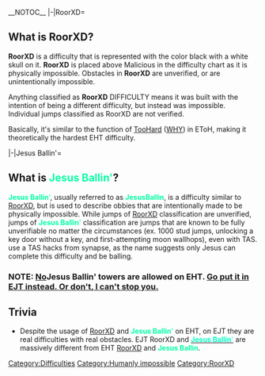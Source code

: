 __NOTOC__
{{DISPLAYTITLE:RoorXD and Jesus Ballin'}}
<tabber>
|-|RoorXD=
{{NewDifficultyInfobox
|title1=RoorXD
|image1=[[File:Roorxd2.png]]
|caption1=RoorXD's current icon.
|previous=[[File:Malicious.png|35px]] [[Malicious]]
|next=[[File:JesusBallinDifficulty.png||35px]] [[Jesus Ballin'|<span style="color:#00ffa5">'''Jesus Ballin''''</span>]]
|rating=27}}
==What is RoorXD?==

'''RoorXD''' is a difficulty that is represented with the color black with a white skull on it. '''RoorXD''' is placed above Malicious in the difficulty chart as it is physically impossible. Obstacles in '''RoorXD''' are unverified, or are unintentionally impossible. 

Anything classified as '''RoorXD''' DIFFICULTY means it was built with the intention of being a different difficulty, but instead was impossible. Individual jumps classified as RoorXD are not verified. 

Basically, it's similar to the function of [[w:c:jtoh:TooHard|TooHard]] ([[WHY]]) in EToH, making it theoretically the hardest EHT difficulty.


|-|Jesus Ballin'=
{{NewDifficultyInfobox|title1=Jesus Ballin'|caption1=jesus b a l l i n|next=|image1=Jess2.png|previous=[[RoorXD]]|next=Nothing. If you are seeking [https://jtohs-joke-towers.fandom.com/wiki/Main_Difficulty_Chart more difficulties], go to the EJT wiki.|rating=28}}
==What is <span style="color:#00ffa5">'''Jesus Ballin''''</span>?==
<span style="color:#00ffa5">'''Jesus Ballin''''</span>, usually referred to as <span style="color:#00ffa5">'''JesusBallin'''</span>, is a difficulty similar to [[RoorXD]], but is used to describe obbies that are intentionally made to be physically impossible. While jumps of [[RoorXD]] classification are unverified, jumps of <span style="color:#00ffa5">'''Jesus Ballin''''</span> classification are jumps that are known to be fully unverifiable no matter the circumstances (ex. 1000 stud jumps, unlocking a key door without a key, and first-attempting moon wallhops), even with TAS. use a TAS hacks from synapse, as the name suggests only Jesus can complete this difficulty and be balling.
==='''NOTE: <u>No</u><span style="color:#00ffa5"> '''Jesus Ballin''''</span> towers are allowed on EHT. <u>Go put it in [[w:c:jtohs-joke-towers|EJT]] instead. Or don't, I can't stop you.</u>'''===

==Trivia==
*Despite the usage of [[RoorXD]] and <span style="color:#00ffa5">'''Jesus Ballin''''</span> on EHT, on EJT they are real difficulties with real obstacles. EJT RoorXD and [[w:c:jtohs-joke-towers:Jesus Ballin|<span style="color:#00ffc5">'''Jesus Ballin''''</span>]] are massively different from EHT [[RoorXD]] and <span style="color:#00ffa5">'''Jesus Ballin'''</span>.
</tabber>
<!-- 
^^^^^^^^^^^^^^^^^^^^^^^^^^^^^^^^^^^^^^^^:::::::::::::::::::................................:::::::::
^^^^^^^^^^^^^^^^^^^^^^^^^^^^^^^^^^^^^^^^::::::::::::::::::::............................::::::::::::
^^^^^^^^^^^^^^^^^^^^^^^^^^^^^^^^^^^^^^^^^:::::::::::::::::::::::......................::::::::::::::
^^^^^^^^^^^^^^^^^^^^^^^^^^^^^^^^^^^^^^^^^:::::::^^^^::::::::::::::::.............:::::::::::::::::::
^^^^^^^^^^^^^^^^^^^^^^^^^^^^^^^^^^^^^^^^^^^::^?YYYJJJ?!::::::::::::::::::.::::::::::::::::::::::::::
^^^^^^^^^^^^^^^^^^^^^^^^^^^^^^^^^^^^^^^^^^^::7G55YJJYYY!::::::::::::::::::::::::::::::::::::::::::::
^^^^^^^^^^^^^^^^^^^^^^^^^^^^^^^^^^^^^^^^^^^^^77~^^^^~7J7::::::::::::::::::::::::::::::::::::::::::::
^^^^^^^^^^^^^^^^^^^^^^^^^^^^^^^^^^^^^^^^^^!5PPY5YYJYYY5P5J^:::::::::::::::::::::::::::::::::::::::::
^^^^^^^^^^^^^^^^^^^^^^^^^^^^^^^^^^^^^^^^^^^?GP?YPJYP5J5BPY^:::::::::::::::::::::::::::::::::::::::::
^^^^^^^^^^^^^^^^^^^^^^^^^^^^^^^^^^^^^^^^^^^^~7~7?!7J?!?J!^:::::::::::::::::::::::::::::::::::::::::^
^^^^^^^^^^^^^^^^^^^^^^^^^^^^^^^^^^^^^^^^^^^^^~!7??J7?!~^::^^:::::::::::::::::::::::::::::::::::::^^^
^^^^^^^^^^^^^^^^^^^^^^^^^^^^^^^^^^^^^^^^^^^^^^~!!!7~!!~^^^^^^^:::::::::::::::::::::::::::::::::^^^^^
^^^^^^^^^^^^^^^^^^^^^^^^^^^^^^^^^^^^^^^^^^~~!77!7JJJ7~^~^^^^^^^^^^::::::::::::::::::::::^:^^^^^^^^^^
^^^^^^^^^^^^^^^^^^^^^^^^^^^^^^^^^^^^^^^~7?J5YJ5J???7!~~?77!~^^^^^^^^^^^::::::::::::^^^^^^^^^^^^^^^^^
^^^^^^^^^^^^^^^^^^^^^^^^^^^^^^^^^~~!~^^7YY55YJYY??7777~?????77~~^^^^^^^^^^^^^^^^^^^^^^^^^^^^^^^^^^^^
^^^^^^^^^^^^^^^^^^^^^^^^^^^^^^~~~~!JJ7!JYYYYYJJJ!~?J?^~?????????7^^^^^^^^^^^^^^^^^^^^^^^^^^^^^^^^^^^
~^^^~^^~~~^~~~~~~^^^^^^^^^~~~~~~~~7JYY?JYJJJJJJJ?^!JJ~????????JJ?^^^^^^^^^^^^^^^^^^^^^^^^^^^^^^^^^^^
~~~~~~~~~~~~~~~~~~~~~~~~~~~~~~~~~!JJ??~~?JJJJJJJJ!?JJJ??J????JJJY!^^^^^^^^^^^^^^^^^^^^^^^^^^^^^^^^^^
~~~~~~~~~~~~~~~~~~~~~~~~~~~~~~~~!!7~!7??JYJJJJJJYJYJYJJJJJJJJJY5Y7^^^^^^^^^^^^^^^^^^^^^^^^^^^^^^^^^^
~~~~~~~~~~~~~~~~~~~~~~~~~~~~~~!!!7^~77J5YYYYYYYJY5JYYJYJJJJJYYY5P?~~~^^^^^^^^^^^^^^^^^^^^^^^^^~~^^~~
~~~~~~~~~~~~~~~~~~~~~~~~~~~~~!!!?YJ7?JJ55555555YJ55YYYJJJYYYY55J5Y~~~~~~^^^^^^^^^^^^^^^^^~~~~~~~~~~~
~~~~~~~~~~~~~~~~~~~~~~~~~~~~!!!7YY#B#BPBGPPPP5555Y55YJYYYY5555YYJJ!~~~~~~~^~^^^^~~~~~~~~~~~~~~~~~~~~
~~~~~~~~~~~~~~~~~~~~~~~~~~~!!!!?5GBBBPP#BBGGPP555555YYYYYY555PYYYJ!~~~~~~~~~~~~~~~~~~~~~~~~~~~~~~~~~
~~~~~~~~~~~~~~~~~~~~~~~~~~!!!!!7JPGBBGGBBBBBGP55555YYYYYYY55GBYYJJ!!~~~~~~~~~~~~~~~~~~~~~~~~~~~~~~~~
~~~~~~~~~~~~~~~~~~~~~~~~~!!!!!!777?YP5BBBBGGP55555PYYYYYYYY5#GYYYJ7!!!~~~~~~~~~~~~~~~~~~~~~~~~~~~~~~
~~~~~~~~~~~~~~~~~~~~~~~!!!!!!!77777??J5PPPP5555555PYYYYYYYYYGGY55Y7!!!!~~~~~~~~~~~~~~~~~~~~~~~~~~~~~
!!!!!!!!!!~!~~~~~~~~!!!!!!!!!7777????JY5555555555PPYYYYYY5YYYPYYY5?!!!!!~~~~~~~~~~~~~~~~~~~~~~~~~~~~
!!!!!!!!!!!!!!!!!!!!!!!!!!!777777???JYY5555555PPPPGYYYYYYPGP5555YYY7!!!!!~~~~~~~~~~~~~~~~~~~~!~~!~!!
!!!!!!!!!!!!!!!!!!!!!!!!!!7777777???JJYYJYY55PPPPPG5YYYY55PP55YYY5Y7!!!!!!!!!!!!!!!~~~!!!!!!!!!!!!!!
77!!!!!!!!!!!!!!!!!!!!!!!7777777????JJYYYY55PP55PGGYYYY5555GP5YYYYY7!J5PPPPPPP5555J~!!!!!!!!!!!!!!!!
777777777!!!!!!!!!!!!!777777777????JJJYY555PP5PPPGGYYYYY555G5YYJYYY7!YGGGGGG55JJJ5J!!!!!!!!!!!!!!!!!
???777777777!!!!!!7777777777777????JJYY5555555555PG5Y555555PJJ5YYYJ7!?GGGGPPYYJJJYJ!!!!!!!!!!!!!!!!!
??????????7777777777777777?????????JYY55555555PPPG#PY555555YJ??YJ7!!!7JJJJJJ??7777!!!!!!!!!!!!!!!!!!
J??????????777777777777777?????????JY5555PPPGGGGGGB#GPPGGGYJJ?777!?Y55J?????JJJJJY55557!!!!!!!!!!!!!
YYJJJ??JJ?????77777?7????????????JJJY555555PPP5PP##BBGGGGPJJ??7777?YYY55555GPP5YJ??J?7!!!!!!!!!!!777
5YJJJJJJJJ??????????????????????JJJYY55555PP5PPP#&#BGGPGGYJ???77777!!!!!!!7G?PY~^:~!!!!!!77777777777
P5YJJJJJJJJ????????????????????JJJJYY555P5PPPPPB&#BGGGPGYJJ???7777777!!!!7????77~^~7!777777777777777
GP5YJJJJJJJJJ???????JJJ???????JJJJYYY5P5PP555PG#&#BGGGPYJJ????77777!!!!!!7?JYYJ7~^!!!777777777777777
GGP555YYYYJJJJJJJJJJJJJJJJJJJJJJJYYYY55555PPGGG#&BGGGG5JJJ????777777J5PPJ~~!!!7?JYY?7777777777777777
GGPPP5555YYJJJJJJJJJJJJJJJJJJJJJYYYY5P55PPGGGPG#&BGGGPJJJJ????7777!YBB##P757!5GGPPPGGJ77777777777777
GGGPPPPP555YYYYYYYJYYJJJYJJJJYYYYYY5P5PPGGGPPGB##BGGG5JJJJJ???77777?P###5PB?G##BBBGBB5Y5?7777777????
55YYYYJJJJJ????????????????????????J55PPPPPPGG####BGG?777777!!!!!!!!~JBBB&#B#######B#BGBY!!!!!777777
?77777!!!~~~~~^^^^^^^^^^^^^~~~^^^^^YPPPPPPGBPGBB##BG5~^^^^::::::::::..JBB#########BJGBBBY:::::::::::
5YYYYYYYJJJ????777?????????????????PPPGPPGBPPBBGGGBB57!!!!!!~~~~~~~~~~7BB##BB#####J:Y##BP?^^^^^^^^^^
#BB##B#BBBBGGGGGGBBBBBBBBBBBBBBBBBGPP55PGGPPG#BGGGGGGGGGPPPPPP55555555YGB##B##BBBB5Y5GBBG5Y5YYYY5Y55
######BBBBBBGGGBBBBBBBBGBBGBBBBBBBGPPPPPPPPPBBB##BBB#&BGPPPPPPPP5PPPPP5GB##BB#BGGGP55Y7!^.~555555555
&&&@&&#BBGGGBBBBBBBBBGBGGBGGGBBBBGPPPPPP555GBBB#&@@@@@@&GPPPGPPPPPPPPP5PB#####BGGGG55Y7^ ..J55555555
&&&&##BBBBBBBBBBBBBGGGGGGGGGGGGBBPP555555PGBBBBBBB#&&@@#GPPPPPPPPPPPPPP5G######BBBP555?~~!~^55555555
####BBBBBBBBBBGGGGGGGPPPPPPPPPPGBP55555PGB#BBBBGGGGGGBGPPPP55555555555555G##B####G555P5Y77!75P555555
####BBBBBBBGGGGGGGPPPPPPPPPPPPPGB&BP5PGGBBBBGGGGGPPPPPPP55555YY555YYY5YY5PBBBB##BP555555Y?J55P5PPPPP
##BBBBBBBBGGGPGPPPPPP555PP5PPPP#&@@&##&#BBBGGPP5555555555555555555555YYY5#BBBB##B5Y5Y55555PP5555PP5P
B#BBBBBBGGGGPPPPPPPP555555555PB&&&&@#BGPGPPP55555555555555555Y55Y55555YYY5PBB###BPYYY5Y55555P5P5555P
BBBBBBGGGPPPPPPPPP55555555555P#&&&&BPG5555P555555555555Y5555555Y5555YY5YY5B#BBBBBP55YYY555555P55555P
BGGGGGGGPPPPPPPPP5555555Y5555PPPGBGPP555PP55555555555P555555555Y55YYYYYYY5#BP5PBP5YYYYYYY55555555555
BGBGGGGPPPPPPPPP5555555555Y5555PPPP55555PP55555555555555555555YY55YY55YYYYPGGGP5Y555Y5Y55Y55555555PP
BBGGGPPPPPPPPP5PPP55555555555YY5Y5555555555555555Y5555555555YYY5Y55YY5YY5YYYYYYYYY55Y5YY5555555555PP
GGGGPPGPPPPPPPPP55PP5PP5555555555555555555555555555Y555YY555Y5YYY5YYY555YY5YY5YYY5Y55555555555555555
GGGGGGGPPPPPGPPPPPPPPP5PPP5P555555555555555555555Y5YY55555YYYY5555555YY5555555Y5555555Y5P555555555PP
GGGGGGPGPGGGGPPPPPPPPPPPPPPPP5P55555555555555555555555YY5Y5Y555555555555555YP555P555555P555555555555

the fuck is this doin here - evstalk
-->

[[Category:Difficulties]]
[[Category:Humanly impossible]]
[[Category:RoorXD]]